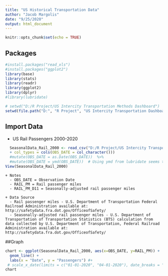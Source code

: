---
title: "US Historical Transportation Data"
author: "Jacob Margolis"
date: "9/25/2020"
output: html_document
---

```{r setup, include=FALSE}
knitr::opts_chunk$set(echo = TRUE)
```

## Packages

```{r}
#install.packages("read_xls")
#install.packages("ggplot2")
library(base)
library(stats)
library(readr)
library(ggplot2)
library(dplyr)
#library(lubridate)
```

```{r}
# setwd("D:/R Project/US Intercity Transportation Methods Dashboard")
setwd(file.path("D:", "R Project", "US Intercity Transportation Dashboard"))
```

## Import Data

* US Rail Passengers 2000-2020
```{r}
  
  SeasonalData_Rail_2000 <- read_csv("D:/R Project/US Intercity Transportation Dashboard/TransData.csv", 
  + col_types = cols(OBS_DATE = col_character()))
  #mutate(OBS_DATE = as.Date(OBS_DATE))  %>%
  #mutate(OBS_DATE = ymd(OBS_DATE))  # Using ymd from lubridate seems to be putting data into the correct format.
View(SeasonalData_Rail_2000)

```
  
    + Notes
      - OBS_DATE = Observation Date		
      - RAIL_PM = Rail passenger miles		
      - RAIL_PM_D11 = Seasonally-adjusted rail passenger miles		
  
    + Data Source
      - Rail passenger miles - U.S. Department of Transportation Federal Railroad Administration available at: http://safetydata.fra.dot.gov/OfficeofSafety/ 
      - Seasonally-adjusted rail passenger miles - U.S. Department of Transportation of Transportation Statistics (BTS) calculation from data collected by U.S. Department of Transportation, Federal Railroad Administration available at: http://safetydata.fra.dot.gov/OfficeofSafety/


 
##Graph

```{r}
chart <- ggplot(SeasonalData_Rail_2000, aes(x=OBS_DATE, y=RAIL_PM)) +
  geom_line() +
  labs(x = "Date", y = "Passengers") #+
 # scale_x_date(limits = c("01-01-2020", "04-01-2020"), date_breaks = "3 year") # it's unclear why scale_x_date is not working.  
chart

```